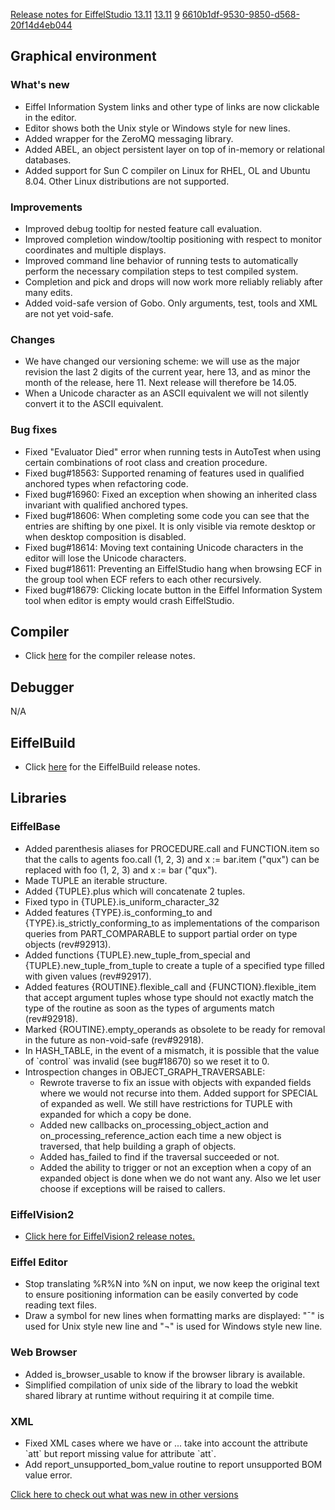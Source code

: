[[Property:title|Release notes for EiffelStudio 13.11]]
[[Property:link_title|13.11]]
[[Property:weight|9]]
[[Property:uuid|6610b1df-9530-9850-d568-20f14d4eb044]]
==Graphical environment==

===What's new===
* Eiffel Information System links and other type of links are now clickable in the editor.
* Editor shows both the Unix style or Windows style for new lines.
* Added wrapper for the ZeroMQ messaging library.
* Added ABEL, an object persistent layer on top of in-memory or relational databases.
* Added support for Sun C compiler on Linux for RHEL, OL and Ubuntu 8.04. Other Linux distributions are not supported.

===Improvements===
* Improved debug tooltip for nested feature call evaluation.
* Improved completion window/tooltip positioning with respect to monitor coordinates and multiple displays.
* Improved command line behavior of running tests to automatically perform the necessary compilation steps to test compiled system.
* Completion and pick and drops will now work more reliably reliably after many edits.
* Added void-safe version of Gobo. Only arguments, test, tools and XML are not yet void-safe.

===Changes===
* We have changed our versioning scheme: we will use as the major revision the last 2 digits of the current year, here 13, and as minor the month of the release, here 11. Next release will therefore be 14.05.
* When a Unicode character as an ASCII equivalent we will not silently convert it to the ASCII equivalent.

===Bug fixes===
* Fixed "Evaluator Died" error when running tests in AutoTest when using certain combinations of root class and creation procedure.
* Fixed bug#18563: Supported renaming of features used in qualified anchored types when refactoring code.
* Fixed bug#16960: Fixed an exception when showing an inherited class invariant with qualified anchored types.
* Fixed bug#18606: When completing some code you can see that the entries are shifting by one pixel. It is only visible via remote desktop or when desktop composition is disabled.
* Fixed bug#18614: Moving text containing Unicode characters in the editor will lose the Unicode characters.
* Fixed bug#18611: Preventing an EiffelStudio hang when browsing ECF in the group tool when ECF refers to each other recursively.
* Fixed bug#18679: Clicking locate button in the Eiffel Information System tool when editor is empty would crash EiffelStudio.

==Compiler==
* Click [[Major changes between ISE Eiffel 7.3 and ISE Eiffel 13.11|here]] for the compiler release notes.

==Debugger==
N/A

==EiffelBuild==
* Click [[EiffelBuild Version History|here]]  for the EiffelBuild release notes.

==Libraries==

===EiffelBase===
* Added parenthesis aliases for <e>PROCEDURE.call</e> and <e>FUNCTION.item</e> so that the calls to agents <e>foo.call (1, 2, 3)</e> and <e>x := bar.item ("qux")</e> can be replaced with <e>foo (1, 2, 3)</e> and <e>x := bar ("qux")</e>.
* Made <e>TUPLE</e> an iterable structure.
* Added <e>{TUPLE}.plus</e> which will concatenate 2 tuples.
* Fixed typo in <e>{TUPLE}.is_uniform_character_32</e>
* Added features <e>{TYPE}.is_conforming_to</e> and <e>{TYPE}.is_strictly_conforming_to</e> as implementations of the comparison queries from <e>PART_COMPARABLE</e> to support partial order on type objects (rev#92913).
* Added functions <e>{TUPLE}.new_tuple_from_special</e> and <e>{TUPLE}.new_tuple_from_tuple</e> to create a tuple of a specified type filled with given values (rev#92917).
* Added features <e>{ROUTINE}.flexible_call</e> and <e>{FUNCTION}.flexible_item</e> that accept argument tuples whose type should not exactly match the type of the routine as soon as the types of arguments match (rev#92918).
* Marked <e>{ROUTINE}.empty_operands</e> as obsolete to be ready for removal in the future as non-void-safe (rev#92918).
* In <e>HASH_TABLE</e>, in the event of a mismatch, it is possible that the value of `control` was invalid (see bug#18670) so we reset it to 0. 
* Introspection changes in <e>OBJECT_GRAPH_TRAVERSABLE</e>:
**Rewrote <e>traverse</e> to fix an issue with objects with expanded fields where we would not recurse into them. Added support for <e>SPECIAL</e> of expanded as well. We still have restrictions for <e>TUPLE</e> with expanded for which a copy be done.
** Added new callbacks <e>on_processing_object_action</e> and <e>on_processing_reference_action</e> each time a new object is traversed, that help building a graph of objects.
** Added <e>has_failed</e> to find if the traversal succeeded or not.
** Added the ability to trigger or not an exception when a copy of an expanded object is done when we do not want any. Also we let user choose if exceptions will be raised to callers.

===EiffelVision2===
* [[Revisions and Bug Fixes|Click here for EiffelVision2 release notes.]]

===Eiffel Editor ===
* Stop translating %R%N into %N on input, we now keep the original text to ensure positioning information can be easily converted by code reading text files.
* Draw a symbol for new lines when formatting marks are displayed: "¯" is used for Unix style new line and "¬" is used for Windows style new line.

===Web Browser===
* Added <e>is_browser_usable</e> to know if the browser library is available.
* Simplified compilation of unix side of the library to load the webkit shared library at runtime without requiring it at compile time.

===XML===
* Fixed XML cases where we have <foo att/> or <foo att> ... take into account the attribute `att` but report missing value for attribute `att`.
* Add report_unsupported_bom_value routine to report unsupported BOM value error.

[[EiffelStudio release notes|Click here to check out what was new in other versions]]

